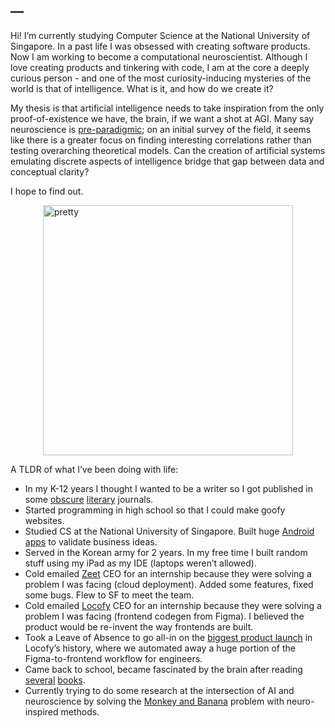 ---
---

Hi! I'm currently studying Computer Science at the National University of Singapore. In a past life I was obsessed with creating software products. Now I am working to become a computational neuroscientist. Although I love creating products and tinkering with code, I am at the core a deeply curious person - and one of the most curiosity-inducing mysteries of the world is that of intelligence. What is it, and how do we create it?

My thesis is that artificial intelligence needs to take inspiration from the only proof-of-existence we have, the brain, if we want a shot at AGI. Many say neuroscience is [pre-paradigmic](https://www.theintrinsicperspective.com/p/neuroscience-is-pre-paradigmatic); on an initial survey of the field, it seems like there is a greater focus on finding interesting correlations rather than testing overarching theoretical models. Can the creation of artificial systems emulating discrete aspects of intelligence bridge that gap between data and conceptual clarity? 

I hope to find out. 

<img alt="pretty" src="brain.webp" width="400" style="margin-left: auto; margin-right: auto; display: block">



A TLDR of what I've been doing with life:

- In my K-12 years I thought I wanted to be a writer so I got published in some [obscure](https://bluemarblereview.com/snowless-december/) [literary](https://medium.com/the-waif-project/harmless-exfoliation-1d4302ff961c) journals.
- Started programming in high school so that I could make goofy websites.
- Studied CS at the National University of Singapore. Built huge [Android](https://www.veed.io/view/37e2520f-bf82-402d-b454-880e27d03a44?panel=showcase) [apps](https://www.veed.io/view/18cff318-6cf9-44de-8fb3-9767a1082813?panel=showcase) to validate business ideas.
- Served in the Korean army for 2 years. In my free time I built random stuff using my iPad as my IDE (laptops weren’t allowed).
- Cold emailed [Zeet](https://zeet.co/) CEO for an internship because they were solving a problem I was facing (cloud deployment). Added some features, fixed some bugs. Flew to SF to meet the team.
- Cold emailed [Locofy](http://locofy.ai/) CEO for an internship because they were solving a problem I was facing (frontend codegen from Figma). I believed the product would be re-invent the way frontends are built.
- Took a Leave of Absence to go all-in on the [biggest product launch](https://www.linkedin.com/posts/kim-young-jin-951a55134_devtools-developers-ai-activity-7153210998785478657-a7u1?utm_source=share&utm_medium=member_desktop) in Locofy’s history, where we automated away a huge portion of the Figma-to-frontend workflow for engineers.
- Came back to school, became fascinated by the brain after reading [several](https://www.amazon.sg/Thousand-Brains-New-Theory-Intelligence/dp/1541675797/ref=tmm_pap_swatch_0?_encoding=UTF8&qid=&sr=) [books](https://www.amazon.sg/Brief-History-Intelligence-Humans-Breakthroughs/dp/0063286343/ref=sr_1_1?crid=3M57EEVQ4S0VO&dib=eyJ2IjoiMSJ9.ho1q9zCIYZSSrbJT5PDEsMcb082ExbHLB8B8AMCKOEyRSv7bFVrZWb8QOCfA-nRwpK-TW8DbZAIOaEQZZtmHlLmvo56W7cDQYQ3m9hVxBj5IA-EtKnC-Jpe6TJRC14Wf_xYTaxwmJIGsOI_wjaxDvsHp1ARD4lS_mcORw-BLSIKzmYRPI_mg_R9_gsGdkpOTdNWPqdmeUGq0HtsW0SBxsDbsyT73RTR6ZB5fxLnGFZegJI8zuZ04KpG033i3HtDV-XxqcHTF495bBEi2i2Q18aObWnkOZWdt4314JoXxq5c.oCschvcEk4Er8aE-BBngvzYZhNsvoqPi6CpKEOyErj8&dib_tag=se&keywords=a+brief+history+of+intelligence&qid=1715870274&sprefix=A+Brief+%2Caps%2C400&sr=8-1).
- Currently trying to do some research at the intersection of AI and neuroscience by solving the [Monkey and Banana](https://en.wikipedia.org/wiki/Monkey_and_banana_problem) problem with neuro-inspired methods.






